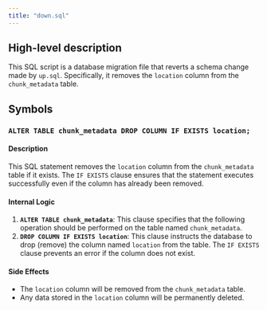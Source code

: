 ```yaml
---
title: "down.sql"
---
```


## High-level description
This SQL script is a database migration file that reverts a schema change made by `up.sql`. Specifically, it removes the `location` column from the `chunk_metadata` table.

## Symbols

### `ALTER TABLE chunk_metadata DROP COLUMN IF EXISTS location;`
#### Description
This SQL statement removes the `location` column from the `chunk_metadata` table if it exists. The `IF EXISTS` clause ensures that the statement executes successfully even if the column has already been removed.

#### Internal Logic
1. **`ALTER TABLE chunk_metadata`**: This clause specifies that the following operation should be performed on the table named `chunk_metadata`.
2. **`DROP COLUMN IF EXISTS location`**: This clause instructs the database to drop (remove) the column named `location` from the table. The `IF EXISTS` clause prevents an error if the column does not exist.

#### Side Effects
- The `location` column will be removed from the `chunk_metadata` table.
- Any data stored in the `location` column will be permanently deleted. 
